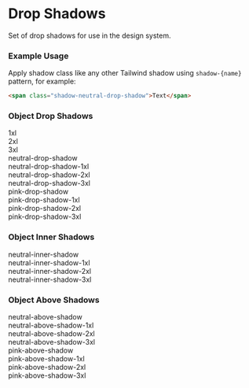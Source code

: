 
<h1 id="typography">Drop Shadows</h1>

Set of drop shadows for use in the design system.

<Meta title="Design System/Drop Shadows" />

### **Example Usage**

Apply shadow class like any other Tailwind shadow using `shadow-{name}` pattern, for example:

```html
<span class="shadow-neutral-drop-shadow">Text</span>
```

### **Object Drop Shadows**

<div class="flex gap-16 py-12">
  <div class="shadow-1xl px-9 py-6 rounded-xl inline-flex heading-h5 sb-unstyled">
    1xl
  </div>
  <div class="shadow-2xl px-9 py-6 rounded-xl inline-flex heading-h5 sb-unstyled">
    2xl
  </div>
  <div class="shadow-3xl px-9 py-6 rounded-xl inline-flex heading-h5 sb-unstyled">
    3xl
  </div>
</div>

<div class="flex gap-16 py-12">
  <div class="shadow-neutral-drop-shadow px-9 py-6 rounded-xl inline-flex heading-h5 sb-unstyled">
    neutral-drop-shadow
  </div>
  <div class="shadow-neutral-drop-shadow-1xl px-9 py-6 rounded-xl inline-flex heading-h5 sb-unstyled">
    neutral-drop-shadow-1xl
  </div>
  <div class="shadow-neutral-drop-shadow-2xl px-9 py-6 rounded-xl inline-flex heading-h5 sb-unstyled">
    neutral-drop-shadow-2xl
  </div>
  <div class="shadow-neutral-drop-shadow-3xl px-9 py-6 rounded-xl inline-flex heading-h5 sb-unstyled">
    neutral-drop-shadow-3xl
  </div>
</div>

<div class="flex gap-16 py-12">
  <div class="shadow-pink-drop-shadow px-9 py-6 rounded-xl inline-flex heading-h5 sb-unstyled">
    pink-drop-shadow
  </div>
  <div class="shadow-pink-drop-shadow-1xl px-9 py-6 rounded-xl inline-flex heading-h5 sb-unstyled">
    pink-drop-shadow-1xl
  </div>
  <div class="shadow-pink-drop-shadow-2xl px-9 py-6 rounded-xl inline-flex heading-h5 sb-unstyled">
    pink-drop-shadow-2xl
  </div>
  <div class="shadow-pink-drop-shadow-3xl px-9 py-6 rounded-xl inline-flex heading-h5 sb-unstyled">
    pink-drop-shadow-3xl
  </div>
</div>

### **Object Inner Shadows**

<div class="flex gap-16 py-12">
  <div class="shadow-neutral-inner-shadow px-9 py-6 rounded-xl inline-flex heading-h5 sb-unstyled">
    neutral-inner-shadow
  </div>
  <div class="shadow-neutral-inner-shadow-1xl px-9 py-6 rounded-xl inline-flex heading-h5 sb-unstyled">
    neutral-inner-shadow-1xl
  </div>
  <div class="shadow-neutral-inner-shadow-2xl px-9 py-6 rounded-xl inline-flex heading-h5 sb-unstyled">
    neutral-inner-shadow-2xl
  </div>
  <div class="shadow-neutral-inner-shadow-3xl px-9 py-6 rounded-xl inline-flex heading-h5 sb-unstyled">
    neutral-inner-shadow-3xl
  </div>
</div>

### **Object Above Shadows**

<div class="flex gap-16 py-12">
  <div class="shadow-neutral-above-shadow px-9 py-6 rounded-xl inline-flex heading-h5 sb-unstyled">
    neutral-above-shadow
  </div>
  <div class="shadow-neutral-above-shadow-1xl px-9 py-6 rounded-xl inline-flex heading-h5 sb-unstyled">
    neutral-above-shadow-1xl
  </div>
  <div class="shadow-neutral-above-shadow-2xl px-9 py-6 rounded-xl inline-flex heading-h5 sb-unstyled">
    neutral-above-shadow-2xl
  </div>
  <div class="shadow-neutral-above-shadow-3xl px-9 py-6 rounded-xl inline-flex heading-h5 sb-unstyled">
    neutral-above-shadow-3xl
  </div>
</div>

<div class="flex gap-16 py-12">
  <div class="shadow-pink-above-shadow px-9 py-6 rounded-xl inline-flex heading-h5 sb-unstyled">
    pink-above-shadow
  </div>
  <div class="shadow-pink-above-shadow-1xl px-9 py-6 rounded-xl inline-flex heading-h5 sb-unstyled">
    pink-above-shadow-1xl
  </div>
  <div class="shadow-pink-above-shadow-2xl px-9 py-6 rounded-xl inline-flex heading-h5 sb-unstyled">
    pink-above-shadow-2xl
  </div>
  <div class="shadow-pink-above-shadow-3xl px-9 py-6 rounded-xl inline-flex heading-h5 sb-unstyled">
    pink-above-shadow-3xl
  </div>
</div>
